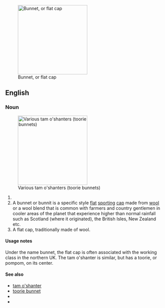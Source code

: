 [[Image:Flat-cap.jpg|thumb|right|220px|Bunnet, or flat cap]]
==English==

===Noun===
{{en-noun}}
[[Image:Tam-o-shanters.jpg|thumb|right|220px|Various tam o'shanters (toorie bunnets)]]

# {{alternative spelling of|[[bonnet]]}}
# A bunnet or bunnit is a specific style [[flat]] [[sport]]ing [[cap]] made from [[wool]] or a wool blend that is common with farmers and country gentlemen in cooler areas of the planet that experience higher than normal rainfall such as Scotland (where it originated), the British Isles, New Zealand etc.
# A flat cap, traditionally made of wool.



====Usage notes====
Under the name bunnet, the flat cap is often associated with the working class in the northern UK. The tam o'shanter is similar, but has a toorie, or pompom, on its center.

====See also====
* [[tam o'shanter]]
* [[toorie bunnet]]
* {{pedialite|Flat cap}}
* {{pedialite|Tam o'shanter (hat)}}